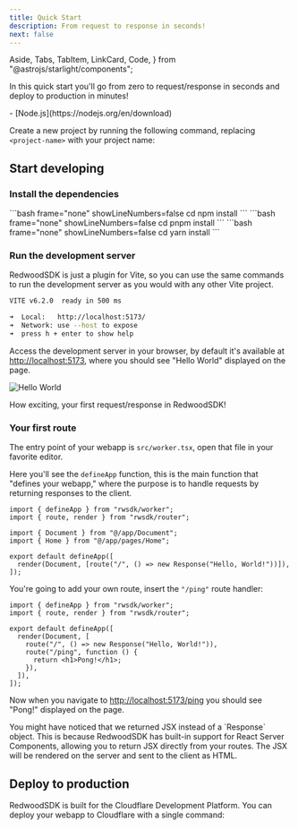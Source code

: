 ```yaml
---
title: Quick Start
description: From request to response in seconds!
next: false
---
```


  Aside,
  Tabs,
  TabItem,
  LinkCard,
  Code,
} from "@astrojs/starlight/components";


In this quick start you'll go from zero to request/response in seconds and deploy to production in minutes!

<Aside type="note" title="System requirements">
  - [Node.js](https://nodejs.org/en/download)
</Aside>

Create a new project by running the following command, replacing `<project-name>` with your project name:

<PackageManagers
  type="dlx"
  pkg="degit"
  args="redwoodjs/sdk/starters/standard <project-name>"
/>

## Start developing

### Install the dependencies

<Tabs syncKey="starlight-package-managers-pkg">
  <TabItem label="npm" icon="seti:npm">
    ```bash frame="none" showLineNumbers=false  
    cd <project-name>
    npm install
    ```
  </TabItem>
    <TabItem label="pnpm" icon="pnpm">
    ```bash frame="none" showLineNumbers=false
    cd <project-name>
    pnpm install
    ```
  </TabItem>
  <TabItem label="yarn" icon="seti:yarn">
    ```bash frame="none" showLineNumbers=false
    cd <project-name>
    yarn install
    ```
  </TabItem>
</Tabs>

### Run the development server

RedwoodSDK is just a plugin for Vite, so you can use the same commands to run the development server as you would with any other Vite project.

<PackageManagers
  frame="none"
  type="run"
  args="dev"
/>

```bash frame="none" showLineNumbers=false
VITE v6.2.0  ready in 500 ms

➜  Local:   http://localhost:5173/
➜  Network: use --host to expose
➜  press h + enter to show help
```

Access the development server in your browser, by default it's available at [http://localhost:5173](http://localhost:5173),
where you should see "Hello World" displayed on the page.

![Hello World](./images/hello-world.png)

How exciting, your first request/response in RedwoodSDK!

### Your first route

The entry point of your webapp is `src/worker.tsx`, open that file in your favorite editor.

Here you'll see the `defineApp` function, this is the main function that "defines your webapp," where the purpose is to handle requests by returning responses to the client.

```tsx title="src/worker.tsx" showLineNumbers=false "defineApp"
import { defineApp } from "rwsdk/worker";
import { route, render } from "rwsdk/router";

import { Document } from "@/app/Document";
import { Home } from "@/app/pages/Home";

export default defineApp([
  render(Document, [route("/", () => new Response("Hello, World!"))]),
]);
```

You're going to add your own route, insert the `"/ping"` route handler:

```tsx title="src/worker.tsx" ins={7-9} showLineNumbers=false
import { defineApp } from "rwsdk/worker";
import { route, render } from "rwsdk/router";

export default defineApp([
  render(Document, [
    route("/", () => new Response("Hello, World!")),
    route("/ping", function () {
      return <h1>Pong!</h1>;
    }),
  ]),
]);
```

Now when you navigate to [http://localhost:5173/ping](http://localhost:5173/ping) you should see "Pong!" displayed on the page.

<Aside type="tip">
  You might have noticed that we returned JSX instead of a `Response` object.
  This is because RedwoodSDK has built-in support for React Server Components,
  allowing you to return JSX directly from your routes. The JSX will be rendered
  on the server and sent to the client as HTML.
</Aside>

## Deploy to production

RedwoodSDK is built for the Cloudflare Development Platform. You can deploy your webapp to Cloudflare with a single command:

<PackageManagers
  frame="none"
  type="run"
  args="release"
/>

<LinkCard
  title="What's next?"
  description="Learn everything you need to know to build webapps with Redwood!"
  href="/core/overview"
/>
